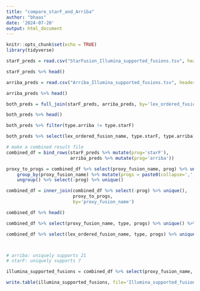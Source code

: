 ```yaml
---
title: "compare_starF_and_Arriba"
author: "bhaas"
date: '2024-07-20'
output: html_document
---
```


```r
knitr::opts_chunk$set(echo = TRUE)
library(tidyverse)
```


```r

starF_preds = read.csv("StarFusion_Illumina_supported_fusions.tsv", header=T, sep="\t")

starF_preds %>% head()

```
```r

arriba_preds = read.csv("Arriba_Illumina_supported_fusions.tsv", header=T, sep="\t")

arriba_preds %>% head()

```

```r

both_preds = full_join(starF_preds, arriba_preds, by='lex_ordered_fusion_name', suffix=c('.starF', '.arriba'))

both_preds %>% head()

```

```r

both_preds %>% filter(type.arriba != type.starF)


```


```r

both_preds %>% select(lex_ordered_fusion_name, type.starF, type.arriba) %>% unique() %>% group_by(type.starF, type.arriba)

```

```r

# make a combined result file
combined_df = bind_rows(starF_preds %>% mutate(prog='starF'),
                        arriba_preds %>% mutate(prog='arriba'))

proxy_to_progs = combined_df %>% select(proxy_fusion_name, prog) %>% unique() %>% 
    group_by(proxy_fusion_name) %>% mutate(progs = paste0(collapse=',', sort(prog))) %>%
    ungroup() %>% select(-prog) %>% unique()

combined_df = inner_join(combined_df %>% select(-prog) %>% unique(),
                         proxy_to_progs,
                         by='proxy_fusion_name')

combined_df %>% head()
```

```r

combined_df %>% select(proxy_fusion_name, type, progs) %>% unique() %>% group_by(progs, type) %>% tally()


```




```r

combined_df %>% select(lex_ordered_fusion_name, type, progs) %>% unique() %>% group_by(progs, type) %>% tally()



# arriba: uniquely supports 21
# starF: uniquely supports 7

```

```r

illumina_supported_fusions = combined_df %>% select(proxy_fusion_name, type, sample, FusionName, lex_ordered_fusion_name, progs) %>% unique()

write.table(illumina_supported_fusions, file='Illumina_supported_fusions.tsv', quote=F, sep="\t", row.names=F)
    

```
